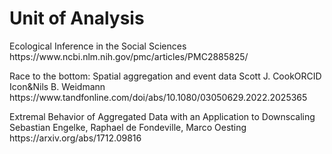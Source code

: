# Unit of Analysis  {.unnumbered}

Ecological Inference in the Social Sciences
https://www.ncbi.nlm.nih.gov/pmc/articles/PMC2885825/

Race to the bottom: Spatial aggregation and event data
Scott J. CookORCID Icon&Nils B. Weidmann
https://www.tandfonline.com/doi/abs/10.1080/03050629.2022.2025365

Extremal Behavior of Aggregated Data with an Application to Downscaling
Sebastian Engelke, Raphael de Fondeville, Marco Oesting
https://arxiv.org/abs/1712.09816